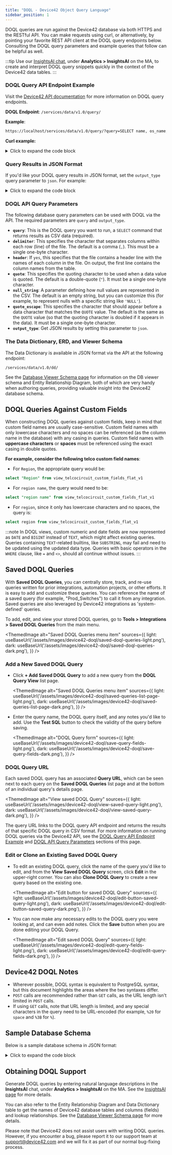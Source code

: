 ```yaml
---
title: "DOQL - Device42 Object Query Language"
sidebar_position: 1
---
```



DOQL queries are run against the Device42 database via both HTTPS and the RESTful API. You can make requests using curl, or alternatively, by pointing your favorite REST API client at the DOQL query endpoints below. Consulting the DOQL query parameters and example queries that follow can be helpful as well.

:::tip
Use our [InsightsAI chat](insightsai.mdx), under **Analytics > InsightsAI** on the MA, to create and interpret DOQL query snippets quickly in the context of the Device42 data tables. 
:::

### DOQL Query API Endpoint Example

Visit the [Device42 API documentation](https://api.device42.com/) for more information on DOQL query endpoints.

**DOQL Endpoint**: `/services/data/v1.0/query/`

**Example**:
```bash
https://localhost/services/data/v1.0/query/?query=SELECT name, os_name, os_version FROM view_device_v1 order by device_pk
```

**Curl example:** 
<details>
  <summary>Click to expand the code block</summary>

  ```bash
  curl -X POST \
    -d "query=select name from view_appcomp_v1 where lower(name) like 'microsoft sql%' or lower(name) like 'postgresql%' or lower(name) like 'mongodb%' or lower(name) like 'mysql%' or lower(name) like 'oracle database%' or lower(name) like 'sap%' or lower(name) like 'sybase%' or lower(name) like 'mariadb%'" \
    -u $(cat apipw) \
    'https://yourdevice42/services/data/v1.0/query/'
  ```
</details>

### Query Results in JSON Format

If you'd like your DOQL query results in JSON format, set the `output_type` query parameter to `json`. For example:

<details>
  <summary>Click to expand the code block</summary>

  ```bash
  curl -k -s -X POST \
    -d 'output_type=json&query=select * from view_device_v1' \
    -u 'admin:adm!nd42' \
    'http://server/services/data/v1.0/query/'
  ```
</details>

### DOQL API Query Parameters

The following database query parameters can be used with DOQL via the API. The required parameters are `query` and `output_type`.

- **`query`**: This is the DOQL query you want to run, a `SELECT` command that returns results as CSV data (required).
- **`delimiter`**: This specifies the character that separates columns within each row (line) of the file. The default is a comma (`,`). This must be a single one-byte character.
- **`header`**: If `yes`, this specifies that the file contains a header line with the names of each column in the file. On output, the first line contains the column names from the table.
- **`quote`**: This specifies the quoting character to be used when a data value is quoted. The default is a double-quote (`"`). It must be a single one-byte character.
- **`null_string`**: A parameter defining how null values are represented in the CSV. The default is an empty string, but you can customize this (for example, to represent nulls with a specific string like `'NULL'`).
- **`quote_escape`**: This specifies the character that should appear before a data character that matches the `QUOTE` value. The default is the same as the `QUOTE` value (so that the quoting character is doubled if it appears in the data). It must be a single one-byte character.
- **`output_type`**: Get JSON results by setting this parameter to `json`.

### The Data Dictionary, ERD, and Viewer Schema

The Data Dictionary is available in JSON format via the API at the following endpoint:

```
/services/data/v1.0/dd/
```

See the [Database Viewer Schema page](db-viewer-schema.mdx) for information on the DB viewer schema and Entity Relationship Diagram, both of which are very handy when authoring queries, providing valuable insight into the Device42 database schema.

## DOQL Queries Against Custom Fields

When constructing DOQL queries against custom fields, keep in mind that custom field names are usually case-sensitive. Custom field names with only lowercase characters and no spaces can be referenced (as the column name in the database) with any casing in queries. Custom field names with **uppercase characters** or **spaces** must be referenced using the exact casing in double quotes.

**For example, consider the following telco custom field names**:

- For `Region`, the appropriate query would be: 
```sql
select "Region" from view_telcocircuit_custom_fields_flat_v1
```

- For `region name`, the query would need to be:
```sql
select "region name" from view_telcocircuit_custom_fields_flat_v1
```

- For `region`, since it only has lowercase characters and no spaces, the query is:
```sql
select region from view_telcocircuit_custom_fields_flat_v1
```
:::note
In DOQL views, custom numeric and date fields are now represented as `DATE` and `BIGINT` instead of `TEXT`, which might affect existing queries. Queries containing `TEXT`-related builtins, like `SUBSTRING`, may fail and need to be updated using the updated data type. Queries with basic operators in the `WHERE` clause, like `=` and `<>`, should all continue without issues. 
:::

## Saved DOQL Queries

With **Saved DOQL Queries**, you can centrally store, track, and re-use queries written for prior integrations, automation projects, or other efforts. It is easy to add and customize these queries. You can reference the name of a saved query (for example, "Prod_Switches") to call it from any integration. Saved queries are also leveraged by Device42 integrations as 'system-defined' queries.

To add, edit, and view your stored DOQL queries, go to **Tools > Integrations > Saved DOQL Queries** from the main menu.

<ThemedImage
  alt="Saved DOQL Queries menu item"
  sources={{
    light: useBaseUrl('/assets/images/device42-doql/saved-doql-queries-light.png'),
    dark: useBaseUrl('/assets/images/device42-doql/saved-doql-queries-dark.png'),
  }}
/>

### Add a New Saved DOQL Query

- Click **+ Add Saved DOQL Query** to add a new query from the **DOQL Query View** list page.

    <ThemedImage
    alt="Saved DOQL Queries menu item"
    sources={{
        light: useBaseUrl('/assets/images/device42-doql/saved-queries-list-page-light.png'),
        dark: useBaseUrl('/assets/images/device42-doql/saved-queries-list-page-dark.png'),
    }}
    />

- Enter the query name, the DOQL query itself, and any notes you'd like to add. Use the **Test SQL** button to check the validity of the query before saving.
 
    <ThemedImage
    alt="DOQL Query form"
    sources={{
        light: useBaseUrl('/assets/images/device42-doql/save-query-fields-light.png'),
        dark: useBaseUrl('/assets/images/device42-doql/save-query-fields-dark.png'),
    }}
    />

### DOQL Query URL

Each saved DOQL query has an associated **Query URL**, which can be seen next to each query on the **Saved DOQL Queries** list page and at the bottom of an individual query's details page.

<ThemedImage
  alt="View saved DOQL Query"
  sources={{
    light: useBaseUrl('/assets/images/device42-doql/view-saved-query-light.png'),
    dark: useBaseUrl('/assets/images/device42-doql/view-saved-query-dark.png'),
  }}
/>

The query URL links to the DOQL query API endpoint and returns the results of that specific DOQL query in CSV format. For more information on running DOQL queries via the Device42 API, see the [DOQL Query API Endpoint Example](#doql-query-api-endpoint-example) and [DOQL API Query Parameters](##doql-api-query-parameters) sections of this page.

### Edit or Clone an Existing Saved DOQL Query

- To edit an existing DOQL query, click the name of the query you'd like to edit, and from the **View Saved DOQL Query** screen, click **Edit** in the upper-right corner. You can also **Clone DOQL Query** to create a new query based on the existing one.

    <ThemedImage
    alt="Edit button for saved DOQL Query"
    sources={{
        light: useBaseUrl('/assets/images/device42-doql/edit-button-saved-query-light.png'),
        dark: useBaseUrl('/assets/images/device42-doql/edit-button-saved-query-dark.png'),
    }}
    />

- You can now make any necessary edits to the DOQL query you were looking at, and can even add notes. Click the **Save** button when you are done editing your DOQL Query.

    <ThemedImage
    alt="Edit saved DOQL Query"
    sources={{
        light: useBaseUrl('/assets/images/device42-doql/edit-query-fields-light.png'),
        dark: useBaseUrl('/assets/images/device42-doql/edit-query-fields-dark.png'),
    }}
    />

## Device42 DOQL Notes

- Wherever possible, DOQL syntax is equivalent to PostgreSQL syntax, but this document highlights the areas where the two syntaxes differ.
- `POST` calls are recommended rather than `GET` calls, as the URL length isn't limited in `POST` calls.
- If using `GET` calls, note that URL length is limited, and any special characters in the query need to be URL-encoded (for example, `%20` for `space` and `%3B` for `%`).

## Sample Database Schema

Below is a sample database schema in JSON format:

<details>
  <summary>Click to expand the code block</summary>

  ```js
  [
    {
      "columns": [
        {
          "column": "appcomp_fk",
          "description": "Foreign Key to ID for Application Component",
          "data_type": "integer"
        },
        {
          "column": "Test End User",
          "description": "Related Field for end users - Log for API - for Application Component",
          "data_type": "text"
        }
      ],
      "view": "view_appcomp_custom_fields_flat_v1"
    },
    {
      "columns": [
        {
          "column": "asset_fk",
          "description": "Foreign Key to ID for Asset",
          "data_type": "integer"
        }
      ],
      "view": "view_asset_custom_fields_flat_v1"
    },
    {
      "columns": [
        {
          "column": "asset_fk",
          "description": "Foreign Key to ID for Asset",
          "data_type": "integer"
        },
        {
          "column": "asset_name",
          "description": "Name for Asset",
          "data_type": "character varying"
        },
        {
          "column": "type_id",
          "description": "Identifier Key for Type for Asset Custom Field",
          "data_type": "smallint"
        },
        {
          "column": "type",
          "description": "Type for Asset Custom Field",
          "data_type": "text"
        },
        {
          "column": "related_model_name",
          "description": "Name of Related Field for Asset Custom Field",
          "data_type": "character varying"
        },
        {
          "column": "filterable",
          "description": "Filterable for Asset Custom Field",
          "data_type": "boolean"
        },
        {
          "column": "mandatory",
          "description": "Mandatory for Asset Custom Field",
          "data_type": "boolean"
        },
        {
          "column": "log_for_api",
          "description": "Log for API for Asset Custom Field",
          "data_type": "boolean"
        },
        {
          "column": "key",
          "description": "Field for Asset Custom Field",
          "data_type": "character varying"
        },
        {
          "column": "value",
          "description": "VLAN Custom Field for VLAN",
          "data_type": "text"
        }
      ],
      "view": "view_asset_custom_fields_v1"
    }
  ]
  ```
</details>

## Obtaining DOQL Support

Generate DOQL queries by entering natural language descriptions in the **InsightsAI** chat, under **Analytics > InsightsAI** on the MA. See the [InsightsAI page](insightsai.mdx) for more details.

You can also refer to the Entity Relationship Diagram and Data Dictionary table to get the names of Device42 database tables and columns (fields) and lookup relationships. See the [Database Viewer Schema page](db-viewer-schema.mdx) for more details.

Please note that Device42 does not assist users with writing DOQL queries. However, if you encounter a bug, please report it to our support team at [support@device42.com](mailto:support@device42.com) and we will fix it as part of our normal bug-fixing process.
